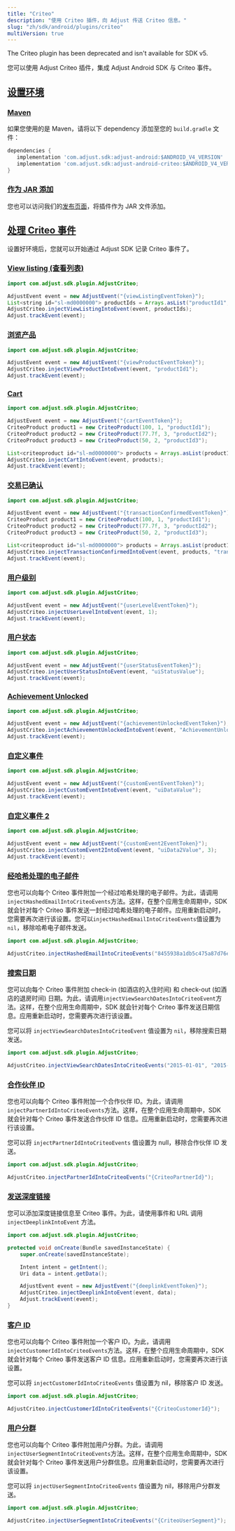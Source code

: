 ```yaml
---
title: "Criteo"
description: "使用 Criteo 插件，向 Adjust 传送 Criteo 信息。"
slug: "zh/sdk/android/plugins/criteo"
multiVersion: true
---
```


<SdkVersion version="v5">
<MinorVersion removed="v5">

The Criteo plugin has been deprecated and isn't available for SDK v5\.

</MinorVersion>
</SdkVersion>
<SdkVersion version="v4">

您可以使用 Adjust Criteo 插件，集成 Adjust Android SDK 与 Criteo 事件。

## [设置环境](set-up-your-environment)

### [Maven](maven)

如果您使用的是 Maven，请将以下 dependency 添加至您的 `build.gradle` 文件：

<CodeBlock title="build.gradle">

```groovy
dependencies {
   implementation 'com.adjust.sdk:adjust-android:$ANDROID_V4_VERSION'
   implementation 'com.adjust.sdk:adjust-android-criteo:$ANDROID_V4_VERSION'
}

```

</CodeBlock>

### [作为 JAR 添加](add-as-jar)

您也可以访问我们的[发布页面](https://github.com/adjust/android_sdk/releases)，将插件作为 JAR 文件添加。

## [处理 Criteo 事件](work-with-criteo-events)

设置好环境后，您就可以开始通过 Adjust SDK 记录 Criteo 事件了。

### [View listing \(查看列表\)](view-listing)

```java
import com.adjust.sdk.plugin.AdjustCriteo;

AdjustEvent event = new AdjustEvent("{viewListingEventToken}");
List<string id="sl-md0000000"> productIds = Arrays.asList("productId1", "productId2", "productId3");
AdjustCriteo.injectViewListingIntoEvent(event, productIds);
Adjust.trackEvent(event);
```

### [浏览产品](view-product)

```java
import com.adjust.sdk.plugin.AdjustCriteo;

AdjustEvent event = new AdjustEvent("{viewProductEventToken}");
AdjustCriteo.injectViewProductIntoEvent(event, "productId1");
Adjust.trackEvent(event);
```

### [Cart](cart)

```java
import com.adjust.sdk.plugin.AdjustCriteo;

AdjustEvent event = new AdjustEvent("{cartEventToken}");
CriteoProduct product1 = new CriteoProduct(100, 1, "productId1");
CriteoProduct product2 = new CriteoProduct(77.7f, 3, "productId2");
CriteoProduct product3 = new CriteoProduct(50, 2, "productId3");

List<criteoproduct id="sl-md0000000"> products = Arrays.asList(product1, product2, product3);
AdjustCriteo.injectCartIntoEvent(event, products);
Adjust.trackEvent(event);
```

### [交易已确认](transaction-confirmed)

```java
import com.adjust.sdk.plugin.AdjustCriteo;

AdjustEvent event = new AdjustEvent("{transactionConfirmedEventToken}");
CriteoProduct product1 = new CriteoProduct(100, 1, "productId1");
CriteoProduct product2 = new CriteoProduct(77.7f, 3, "productId2");
CriteoProduct product3 = new CriteoProduct(50, 2, "productId3");

List<criteoproduct id="sl-md0000000"> products = Arrays.asList(product1, product2, product3);
AdjustCriteo.injectTransactionConfirmedIntoEvent(event, products, "transactionId", "newCustomerId");
Adjust.trackEvent(event);
```

### [用户级别](user-level)

```java
import com.adjust.sdk.plugin.AdjustCriteo;

AdjustEvent event = new AdjustEvent("{userLevelEventToken}");
AdjustCriteo.injectUserLevelIntoEvent(event, 1);
Adjust.trackEvent(event);
```

### [用户状态](user-status)

```java
import com.adjust.sdk.plugin.AdjustCriteo;

AdjustEvent event = new AdjustEvent("{userStatusEventToken}");
AdjustCriteo.injectUserStatusIntoEvent(event, "uiStatusValue");
Adjust.trackEvent(event);
```

### [Achievement Unlocked](achievement-unlocked)

```java
import com.adjust.sdk.plugin.AdjustCriteo;

AdjustEvent event = new AdjustEvent("{achievementUnlockedEventToken}");
AdjustCriteo.injectAchievementUnlockedIntoEvent(event, "AchievementUnlocked");
Adjust.trackEvent(event);
```

### [自定义事件](custom-event)

```java
import com.adjust.sdk.plugin.AdjustCriteo;

AdjustEvent event = new AdjustEvent("{customEventEventToken}");
AdjustCriteo.injectCustomEventIntoEvent(event, "uiDataValue");
Adjust.trackEvent(event);
```

### [自定义事件 2](custom-event-2)

```java
import com.adjust.sdk.plugin.AdjustCriteo;

AdjustEvent event = new AdjustEvent("{customEvent2EventToken}");
AdjustCriteo.injectCustomEvent2IntoEvent(event, "uiData2Value", 3);
Adjust.trackEvent(event);
```

### [经哈希处理的电子邮件](hashed-email)

您也可以向每个 Criteo 事件附加一个经过哈希处理的电子邮件。为此，请调用`injectHashedEmailIntoCriteoEvents`方法。这样，在整个应用生命周期中，SDK 就会针对每个 Criteo 事件发送一封经过哈希处理的电子邮件。应用重新启动时，您需要再次进行该设置。您可以`injectHashedEmailIntoCriteoEvents`值设置为`nil`，移除哈希电子邮件发送。

```java
import com.adjust.sdk.plugin.AdjustCriteo;

AdjustCriteo.injectHashedEmailIntoCriteoEvents("8455938a1db5c475a87d76edacb6284e");
```

### [搜索日期](search-dates)

您可以向每个 Criteo 事件附加 check\-in \(如酒店的入住时间\) 和 check\-out \(如酒店的退房时间\) 日期。为此，请调用`injectViewSearchDatesIntoCriteoEvent`方法。这样，在整个应用生命周期中，SDK 就会针对每个 Criteo 事件发送日期信息。应用重新启动时，您需要再次进行该设置。

您可以将 `injectViewSearchDatesIntoCriteoEvent` 值设置为 `nil`，移除搜索日期发送。

```java
import com.adjust.sdk.plugin.AdjustCriteo;

AdjustCriteo.injectViewSearchDatesIntoCriteoEvents("2015-01-01", "2015-01-07");
```

### [合作伙伴 ID](partner-id)

您也可以向每个 Criteo 事件附加一个合作伙伴 ID。为此，请调用`injectPartnerIdIntoCriteoEvents`方法。这样，在整个应用生命周期中，SDK 就会针对每个 Criteo 事件发送合作伙伴 ID 信息。应用重新启动时，您需要再次进行该设置。

您可以将 `injectPartnerIdIntoCriteoEvents` 值设置为 null，移除合作伙伴 ID 发送。

```java
import com.adjust.sdk.plugin.AdjustCriteo;

AdjustCriteo.injectPartnerIdIntoCriteoEvents("{CriteoPartnerId}");
```

### [发送深度链接](send-deep-link)

您可以添加深度链接信息至 Criteo 事件。为此，请使用事件和 URL 调用 `injectDeeplinkIntoEvent` 方法。

```java
import com.adjust.sdk.plugin.AdjustCriteo;

protected void onCreate(Bundle savedInstanceState) {
    super.onCreate(savedInstanceState);

    Intent intent = getIntent();
    Uri data = intent.getData();

    AdjustEvent event = new AdjustEvent("{deeplinkEventToken}");
    AdjustCriteo.injectDeeplinkIntoEvent(event, data);
    Adjust.trackEvent(event);
}
```

### [客户 ID](customer-id)

您也可以向每个 Criteo 事件附加一个客户 ID。为此，请调用`injectCustomerIdIntoCriteoEvents`方法。这样，在整个应用生命周期中，SDK 就会针对每个 Criteo 事件发送客户 ID 信息。应用重新启动时，您需要再次进行该设置。

您可以将 `injectCustomerIdIntoCriteoEvents` 值设置为 nil，移除客户 ID 发送。

```java
import com.adjust.sdk.plugin.AdjustCriteo;

AdjustCriteo.injectCustomerIdIntoCriteoEvents("{CriteoCustomerId}");
```

### [用户分群](user-segment)

您也可以向每个 Criteo 事件附加用户分群。为此，请调用`injectUserSegmentIntoCriteoEvents`方法。这样，在整个应用生命周期中，SDK 就会针对每个 Criteo 事件发送用户分群信息。应用重新启动时，您需要再次进行该设置。

您可以将 `injectUserSegmentIntoCriteoEvents` 值设置为 nil，移除用户分群发送。

```java
import com.adjust.sdk.plugin.AdjustCriteo;

AdjustCriteo.injectUserSegmentIntoCriteoEvents("{CriteoUserSegment}");
```

</SdkVersion>
